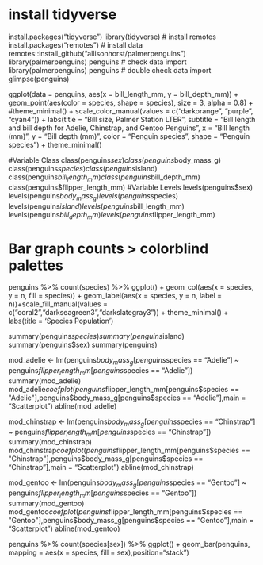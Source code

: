 # install tidyverse
install.packages("tidyverse")
library(tidyverse)
# install remotes
install.packages("remotes")
# install data
remotes::install_github("allisonhorst/palmerpenguins")
library(palmerpenguins)
penguins
# check data import
library(palmerpenguins)
penguins
# double check data import
glimpse(penguins)

ggplot(data = penguins, 
aes(x = bill_length_mm, y = bill_depth_mm)) +
geom_point(aes(color = species, shape = species),
size = 3, alpha = 0.8) + 
#theme_minimal() +
scale_color_manual(values = c("darkorange", "purple", "cyan4")) +
labs(title = "Bill size, Palmer Station LTER",
subtitle = "Bill length and bill depth for Adelie, Chinstrap, and Gentoo Penguins",
x = "Bill length (mm)",
y = "Bill depth (mm) ",
color = "Penguin species",
shape = "Penguin species") +
theme_minimal()

#Variable Class
class(penguins$sex)
class(penguins$body_mass_g)
class(penguins$species)
class(penguins$island)
class(penguins$bill_length_mm)
class(penguins$bill_depth_mm)
class(penguins$flipper_length_mm)
#Variable Levels
levels(penguins$sex)
levels(penguins$body_mass_g)
levels(penguins$species)
levels(penguins$island)
levels(penguins$bill_length_mm)
levels(penguins$bill_depth_mm)
levels(penguins$flipper_length_mm)

# Bar graph counts > colorblind palettes
penguins %>%
  count(species) %>%
  ggplot() + geom_col(aes(x = species, y = n, fill = species)) + geom_label(aes(x = species, y = n, label = n))+scale_fill_manual(values = c("coral2","darkseagreen3","darkslategray3")) + theme_minimal() + labs(title = 'Species Population')


summary(penguins$species)
summary(penguins$island)
summary(penguins$sex)
summary(penguins)

mod_adelie <- lm(penguins$body_mass_g[penguins$species == "Adelie"] ~ penguins$flipper_length_mm[penguins$species == "Adelie"])
summary(mod_adelie)
mod_adelie$coef
plot(penguins$flipper_length_mm[penguins$species == "Adelie"],penguins$body_mass_g[penguins$species == "Adelie"],main = "Scatterplot")
abline(mod_adelie)

mod_chinstrap <- lm(penguins$body_mass_g[penguins$species == "Chinstrap"] ~ penguins$flipper_length_mm[penguins$species == "Chinstrap"])
summary(mod_chinstrap)
mod_chinstrap$coef
plot(penguins$flipper_length_mm[penguins$species == "Chinstrap"],penguins$body_mass_g[penguins$species == "Chinstrap"],main = "Scatterplot")
abline(mod_chinstrap)

mod_gentoo <- lm(penguins$body_mass_g[penguins$species == "Gentoo"] ~ penguins$flipper_length_mm[penguins$species == "Gentoo"])
summary(mod_gentoo)
mod_gentoo$coef
plot(penguins$flipper_length_mm[penguins$species == "Gentoo"],penguins$body_mass_g[penguins$species == "Gentoo"],main = "Scatterplot")
abline(mod_gentoo)

penguins %>%
  count(species[sex]) %>%
  ggplot() + geom_bar(penguins, mapping = aes(x = species, fill = sex),position="stack")



